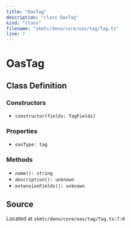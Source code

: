 ```yaml
---
title: "OasTag"
description: "class OasTag"
kind: "class"
filename: "skmtc/deno/core/oas/tag/Tag.ts"
line: 7
---
```


# OasTag

## Class Definition

### Constructors

- `constructor(fields: TagFields)`

### Properties

- `oasType: tag`

### Methods

- `name(): string`
- `description(): unknown`
- `extensionFields(): unknown`

## Source

Located at `skmtc/deno/core/oas/tag/Tag.ts:7:0`
